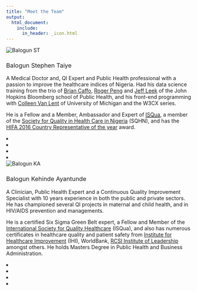 ```yaml
---
title: "Meet the Team"
output: 
  html_document: 
    include:
      in_header: _icon.html
---
```


<style>

h3 {
font-weight: 400;
}

</style>

<div class="row container-fluid">

<div class="col-md-6">

<div class="thumbnail"> 
<img class="img-responsive img-thumbnail" alt="Balogun ST" src="./icons/balogun_st2.jpg" title="Balogun Stephen Taiye"> 
  <div class="caption"> 
  <h3>Balogun Stephen Taiye</h3> 
  <p>A Medical Doctor and, QI Expert and Public Health professional with a passion to improve the healthcare indices of Nigeria. Had his data science training from the trio of [Brian Caffo](http://bcaffo.com), [Roger Peng](https://github.com/rdpeng) and [Jeff Leek](http://jtleek.com) of the John Hopkins Bloomberg school of Public Health, and his front-end programming with [Colleen Van Lent](https://si.umich.edu/people/colleen-van-lent) of University of Michigan and the W3CX series.</p>
  <p>He is a Fellow and a Member, Ambassador and Expert of <a href="http://isqua.org/education/meet-the-fellows"><abbr title="International Society for Quality in Healthcare">ISQua</abbr></a>, a member of the [Society for Quality in Health Care in Nigeria](http://www.sqhn.org) (SQHN), and has the [HIFA 2016 Country Representative of the year](http://hifa.org/news/announcement-hifa-country-representative-year-2016) award.</p>
  <div class="row nav">
  <li class="col-xs-6"></li>
<!-- <li><a href="https://www.facebook.com/balogunst" class="col-xs-2"><i class="fa fa-facebook fa-lg"></i></a></li> -->

<li><a href="https://taiye.rbind.io/" class="col-xs-2"><i class="fa fa-facebook fa-lg"></i></a></li>

<li><a href="https://twitter.com/eppydoc" class="col-xs-2"><i class="fa fa-twitter fa-lg"></i></a></li>

<li><a href="https://www.linkedin.com/in/stephen-taiye-balogun-mbbs-cssgb-fisqua-b49078a6/" class="col-xs-2"><i class="fa fa-linkedin fa-lg"></i></a></li>


</div>
  </div> 
</div> 

</div>
    
<div class="col-md-6"> 
<div class="thumbnail"> 
<img class="img-responsive img-thumbnail" alt="Balogun KA" title="Balogun Kehinde Ayantunde" src="./icons/balogun_ka.jpeg"> 
  <div class="caption"> 
  <h3>Balogun Kehinde Ayantunde</h3> 
  <p>A Clinician, Public Health Expert and a Continuous Quality Improvement Specialist with  10 years experience in both the public and private sectors. He has championed several QI projects in maternal and child health, and in HIV/AIDS prevention and managements.</p> 
  
  <p>He is a certified Six Sigma Green Belt expert, a Fellow and Member of the [International Society for Quality Healthcare](http://www.isqua.org/education/meet-the-fellows) (ISQua), and also has numerous certificates in healthcare quality and patient safety from [Institute for Healthcare Improvement](http://www.ihi.org) (IHI), WorldBank, [RCSI Institute of Leadership](http://www.rcsileadership.org/) amongst others. He holds Masters Degree in Public Health and Business Administration.</p>
  <div class="row nav">
  <li class="col-xs-6"></li>
<li><a href="https://www.facebook.com/kehinde.doubleengine" class="col-xs-2"><i class="fa fa-facebook fa-lg"></i></a></li>
<li><a href="https://twitter.com/DrFeranmi" class="col-xs-2"><i class="fa fa-twitter fa-lg"></i></a></li>
<li><a href="https://www.linkedin.com/in/kehinde-ayantunde-balogun-mbbs-cssgb-fisqua-4a6423b2/" class="col-xs-2"><i class="fa fa-linkedin fa-lg"></i></a></li>
</div>
  </div> 
</div>
</div>
  
</div>